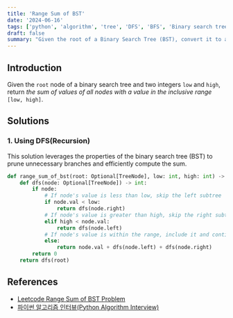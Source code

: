 ```yaml
---
title: 'Range Sum of BST'
date: '2024-06-16'
tags: ['python', 'algorithm', 'tree', 'DFS', 'BFS', 'Binary search tree']
draft: false
summary: "Given the root of a Binary Search Tree (BST), convert it to a Greater Sum Tree"
---
```


## Introduction
Given the `root` node of a binary search tree and two integers `low` and `high`, return _the sum of values of all nodes
with a value in the inclusive range_ `[low, high]`.

## Solutions
### 1. Using DFS(Recursion)
This solution leverages the properties of the binary search tree (BST) to prune unnecessary branches and efficiently compute the sum.

```python:main.py
def range_sum_of_bst(root: Optional[TreeNode], low: int, high: int) -> int:
    def dfs(node: Optional[TreeNode]) -> int:
        if node:
            # If node's value is less than low, skip the left subtree
            if node.val < low:
                return dfs(node.right)
            # If node's value is greater than high, skip the right subtree
            elif high < node.val:
                return dfs(node.left)
            # If node's value is within the range, include it and continue with both subtrees    
            else:
                return node.val + dfs(node.left) + dfs(node.right)
        return 0
    return dfs(root)
```

## References

- [Leetcode Range Sum of BST Problem](https://leetcode.com/problems/range-sum-of-bst)
- [파이썬 알고리즘 인터뷰(Python Algorithm Interview)](https://www.aladin.co.kr/shop/wproduct.aspx?ItemId=245495826)
